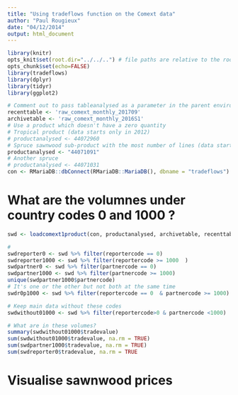 ```yaml
---
title: "Using tradeflows function on the Comext data"
author: "Paul Rougieux"
date: "04/12/2014"
output: html_document
---
```



```r
library(knitr)
opts_knit$set(root.dir="../../..") # file paths are relative to the root of the project directory
opts_chunk$set(echo=FALSE)
library(tradeflows)
library(dplyr)
library(tidyr)
library(ggplot2)

# Comment out to pass tableanalysed as a parameter in the parent environment
recenttable <- 'raw_comext_monthly_201709' 
archivetable <- 'raw_comext_monthly_2016S1'
# Use a product which doesn't have a zero quantity
# Tropical product (data starts only in 2012)
# productanalysed <- 44072960 
# Spruce sawnwood sub-product with the most number of lines (data starts as early as  2000)
productanalysed <- "44071091"
# Another spruce
# productanalysed <- 44071031
con <- RMariaDB::dbConnect(RMariaDB::MariaDB(), dbname = "tradeflows")
```


# What are the volumnes under country codes 0 and 1000 ?
```r
swd <- loadcomext1product(con, productanalysed, archivetable, recenttable)

# 
swdreporter0 <- swd %>% filter(reportercode == 0)
swdreporter1000 <- swd %>% filter(reportercode >= 1000  )
swdpartner0 <- swd %>% filter(partnercode == 0)
swdpartner1000 <- swd %>% filter(partnercode >= 1000)
unique(swdpartner1000$partnercode)
# It's one or the other but not both at the same time
swdr0p1000 <- swd %>% filter(reportercode == 0  & partnercode >= 1000)

# Keep main data without these codes
swdwithout01000 <- swd %>% filter(reportercode>0 & partnercode <1000)

# What are in these volumes?
summary(swdwithout01000$tradevalue)
sum(swdwithout01000$tradevalue, na.rm = TRUE)
sum(swdpartner1000$tradevalue, na.rm = TRUE)
sum(swdreporter0$tradevalue, na.rm = TRUE
```


# Visualise sawnwood prices
```r



```

